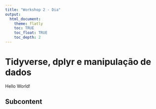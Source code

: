 ```yaml
---
title: "Workshop 2 - Dia"
output:
  html_document:
    theme: flatly
    toc: TRUE
    toc_float: TRUE
    toc_depth: 2
---
```


# Tidyverse, dplyr e manipulação de dados

Hello World!


## Subcontent
